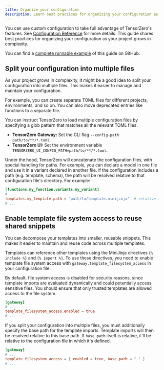 ```yaml
---
title: Organize your configuration
description: Learn best practices for organizing your configuration as your project grows in complexity.
---
```


You can use custom configuration to take full advantage of TensorZero's features.
See [Configuration Reference](/gateway/configuration-reference) for more details.
This guide shares best practices for organizing your configuration as your project grows in complexity.

<Tip>

You can find a [complete runnable example](https://github.com/tensorzero/tensorzero/tree/main/examples/guides/organize-your-configuration) of this guide on GitHub.

</Tip>

## Split your configuration into multiple files

As your project grows in complexity, it might be a good idea to split your configuration into multiple files.
This makes it easier to manage and maintain your configuration.

For example, you can create separate TOML files for different projects, environments, and so on.
You can also move deprecated entries like functions to a separate file.

You can instruct TensorZero to load multiple configuration files by specifying a glob pattern that matches all the relevant TOML files:

- **TensorZero Gateway:** Set the CLI flag `--config-path path/to/**/*.toml`.
- **TensorZero UI:** Set the environment variable `TENSORZERO_UI_CONFIG_PATH=path/to/**/*.toml`.

Under the hood, TensorZero will concatenate the configuration files, with special handling for paths.
For example, you can declare a model in one file and use it in a variant declared in another file.
If the configuration includes a path (e.g. template, schema), the path will be resolved relative to that configuration file's directory.
For example:

```toml
[functions.my_function.variants.my_variant]
# ...
templates.my_template.path = "path/to/template.minijinja"  # relative to this TOML file
# ...
```

## Enable template file system access to reuse shared snippets

You can decompose your templates into smaller, reusable snippets.
This makes it easier to maintain and reuse code across multiple templates.

Templates can reference other templates using the MiniJinja directives `{% include %}` and `{% import %}`.
To use these directives, you need to enable template file system access with `gateway.template_filesystem_access` in your configuration file.

By default, file system access is disabled for security reasons, since template imports are evaluated dynamically and could potentially access sensitive files.
You should ensure that only trusted templates are allowed access to the file system.

```toml
[gateway]
# ...
template_filesystem_access.enabled = true
# ...
```

If you split your configuration into multiple files, you must additionally specify the base path for the template imports.
Template imports will then be resolved relative to this base path.
If `base_path` itself is relative, it'll be relative to the configuration file in which it's defined.

```toml
[gateway]
# ...
template_filesystem_access = { enabled = true, base_path = "." }
# ...
```
